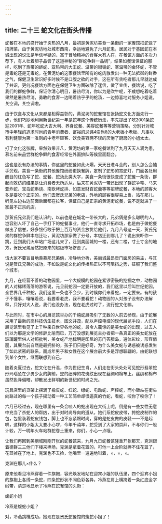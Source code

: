 ```yaml
---
---
---
```

title: 二十三 蛇文化在街头传播
---




蛇餐在本地的盛行始于炎热的八月，最初是黄泥坊美食一条街的一家餐馆把蛇做了招牌菜，由于黄泥坊地处城市西南，幸运地避免了六月蛇患，居民对于基因蛇在本城出现的说法是半信半疑的，富于冒险精神的食客大有人在，在餐馆方面的多次力荐下，有人壮着胆子品尝了这道神秘的“群蛇争鲜一品锅”，结果如餐馆保证的那样，吃到了热带的蟒蛇、亚热带的大王蛇、温带的眼镜蛇、寒温带的金环蛇，不管是毒蛇还是无毒蛇，在黄泥坊的这家餐馆里所有的蛇肉散发出一种无法抵御的鲜香之气，保健卫生常识好多时候不是口腹之欲的对手，这在所有贪吃者那儿早就达成了共识，更何况餐馆方面也在保健卫生方面破除了迷信，做了宣传，餐馆说，吃了我们的群蛇争鲜，保证你清心明目，暑热尽消，你以为是吹牛呢，不成想吃着吃着果然是暑热尽消，勇敢的食客一边喝着热乎乎的蛇汤，一边惊喜地对服务小姐说，关空调，关空调啦。

由于饮食与文化从来都是相得益彰的，黄泥坊的蛇餐馆在张扬蛇文化方面先行一步，他们巧妙地利用新世纪第一年是蛇年这个传统历法，率先提出了吃2001条蛇迎2001年、蛇年吃蛇大吉大利、养身蛇餐、美容蛇餐等等营销策略，分别针对城市中年轻的追求时尚的青年消费者、富裕的忌讳4崇尚8的大老板小老板、凡事以有利健康为第一准则的中老年顾客、饮食美容两不误的厌倦了厨房的小姐太太。

打了文化这张牌，果然效果非凡，黄泥坊的第一家蛇餐馆到了九月天天人满为患，慕名前来品尝群蛇争鲜的食客经常在外面排队等候里面翻台。

这也是没有办法的事情，你这里的蛇餐如此火爆，天天日进斗金的，别人怎么会袖手旁观，美食一条街的其他餐馆纷纷更换餐牌，定制了蛇形的霓蛇灯，门面各处用醒目的红色写了蛇、蛇餐、蛇汤此类大字，美食一条街很快变成了蛇餐一条街，群起而效仿的结果是让消费者无所适从，后来在黄泥坊一带还出现了群蛇争艳、马来亚炸蛇、宝岛蛇串烧、南欧烤蛇排、如意发财百蛇羹等等招牌蛇餐，本地的顾客大多是要吃个正宗的，他们去贺氏兄弟的老店，外地的顾客很容易上当，站在那儿，听见左边右边前面后面都在拉客，保证自己是正宗的黄泥街蛇餐，说不定就进了一家最不正宗的店。

那贺氏兄弟我们是认识的，以前也是在城北一带长大的，兄弟俩是多么聪明的人，岂容别人坏了自己一手打下的蛇餐事业，他们一直寻求开拓市场，也是由于做蛇餐做出了信誉，好多银行敢于把上百万的资金放贷给他们，九月八号这一天，贺氏兄弟的群蛇争鲜本店迁址，黄泥坊那家做了分号，本店迁到哪儿了？说出来吓你一跳，迁到我们火车站广场这儿来了，迁到美丽城的一楼，还有二楼，寸土寸金的地方，贺氏兄弟居然把原来的超级市场挤走了。

请大家不要盲目地羡慕那兄弟俩，冷静地分析，美丽城最昂贵门面房的易主，与其说是贺氏兄弟的成功，不如说是蛇文化的传播热正以不可阻挡之势，征服了我们整个城市。

九月，在经营不善的动物园里，一个大规模的蛇园在紧锣密鼓的挖掘之中，动物园的人对稀稀落落的游客说，元旦前蛇园一定要开放的，我们这里以后叫世纪蛇园，全世界几千种蛇，我们这里一条也不会少，到时候你们来看蛇，一定要来。有的孩子不懂事，嚷嚷着说，我要看老虎，我不要看蛇！动物园的人对孩子没有办法解释，只好对大人说，我们也没办法，现在老虎过时了，流行蛇文化嘛。

与此同时，在市中心的展览馆举办的千禧蛇展吸引了无数的人前去参观，由于蛇展采用了最新的高科技仿生技术，图文并茂，配以声控电控的现代展览手段，人们在展览馆里看见了上千种来自世界各地的蛇，最令人震惊的是美女蛇的出现，过去人们以为那是文学的修辞比喻而已，万万没想到展览主办者把一条真正的美女蛇放在玻璃罐里供人对照批判，美女蛇产地标明是印尼的苏门答腊岛，遍体彩纹，形容俏丽，其展台前自然是最拥挤的，孩子们只是好奇，为什么美女蛇与诱惑被诱惑发生了如此紧密的联系，而成年男子和女性在这个展台前大多是浮想联翩的，由蛇联想到某个女性，继而联想到自己。

随着炎夏过去，蛇文化在升温，作为世纪生肖，人们走在街头处处可见蛇形翡翠蛇形玛瑙坠在少男少女的胸前，蛇的细碎的花斑纹出现在丝绸和棉布上，丝绸和棉布虽然色泽偏暗，却散发出鲜明的新世纪的时尚之光。

玩具店里的货架上摆满了橡皮蛇、红蛇、绿蛇、电动蛇、声控蛇，而小贩站在街头向路过的每一个孩子摇动着一种工艺简单却很逼真的竹蛇，看蛇，咬你了咬你了！

六月已经过去，现在哪里有一条会咬人的蛇出现在大街上呢，倒是有一些女性无意中充当了杀蛇人的帮凶，出于对时尚导向的遵从，她们系蛇皮皮带，挎蛇皮制作的包，包里装着蛇皮钱包，脚上也不忘紧跟时尚，穿的是蛇皮做的皮鞋——不是起哄，这样的小姐太太要小心啰，今年千禧年，蛇受到了大家的崇拜，不与你们一般计较，万一明年火车站群蛇卷土重来，你们，小心一点哦。

让我们再回到美丽城刚刚开张的蛇餐馆来，九月九日蛇餐馆隆重开张那天，克渊跟着德群三三他们下楼来捧场，克渊是拿着花篮的，可他一上台阶就捧不住花篮了，花篮掉在了地上，克渊也不去捡，他嘴里一遍遍地叫着，×，×，×。

克渊在那儿×什么？

原来他看见冷燕穿着一件旗袍，容光焕发地站在迎宾小姐的队伍里，四个迎宾小姐的旗袍上各绣一条蛇，四条蛇形状不同色彩各异，冷燕左肩上横挎着一条红底金字缎带，清楚地显示了冷燕在蛇餐馆的头衔：


蝮蛇小姐

冷燕是蝮蛇小姐？

对，冷燕跳槽成功，她现在是贺氏蛇餐馆的蝮蛇小姐了！